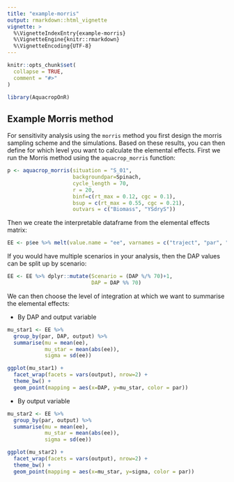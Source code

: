 ```yaml
---
title: "example-morris"
output: rmarkdown::html_vignette
vignette: >
  %\VignetteIndexEntry{example-morris}
  %\VignetteEngine{knitr::rmarkdown}
  %\VignetteEncoding{UTF-8}
---
```


```r
knitr::opts_chunk$set(
  collapse = TRUE,
  comment = "#>"
)
```

```r
library(AquacropOnR)
```

## Example Morris method

For sensitivity analysis using the `morris` method you first design the morris sampling scheme and the simulations.
Based on these results, you can then define for which level you want to calculate the elemental effects.
First we run the Morris method using the `aquacrop_morris` function: 


```r

p <- aquacrop_morris(situation = "S_01", 
                     backgroundpar=Spinach, 
                     cycle_length = 70, 
                     r = 20, 
                     binf=c(rt_max = 0.12, cgc = 0.1), 
                     bsup = c(rt_max = 0.55, cgc = 0.21), 
                     outvars = c("Biomass", "YSdryS"))

``` 

Then we create the interpretable dataframe from the elemental effects matrix: 

```r
EE <- p$ee %>% melt(value.name = "ee", varnames = c("traject", "par", "DAP", "output"))

```

If you would have multiple scenarios in your analysis, then the DAP values can be split up by scenario:

```r

EE <- EE %>% dplyr::mutate(Scenario = (DAP %/% 70)+1,
                           DAP = DAP %% 70)

```

We can then choose the level of integration at which we want to summarise the elemental effects:

- By DAP and output variable

```r
mu_star1 <- EE %>%
  group_by(par, DAP, output) %>%
  summarise(mu = mean(ee),
            mu_star = mean(abs(ee)),
            sigma = sd(ee))

ggplot(mu_star1) +
  facet_wrap(facets = vars(output), nrow=2) +
  theme_bw() +
  geom_point(mapping = aes(x=DAP, y=mu_star, color = par))

```

- By output variable

```r
mu_star2 <- EE %>% 
  group_by(par, output) %>%
  summarise(mu = mean(ee),
            mu_star = mean(abs(ee)),
            sigma = sd(ee))

ggplot(mu_star2) +
  facet_wrap(facets = vars(output), nrow=2) +
  theme_bw() +
  geom_point(mapping = aes(x=mu_star, y=sigma, color = par))

```


